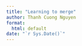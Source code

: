 ```yaml
---
title: "Learning to merge"
author: Thanh Cuong Nguyen
format:
  html: default
date: "`r Sys.Date()`"
---
```

